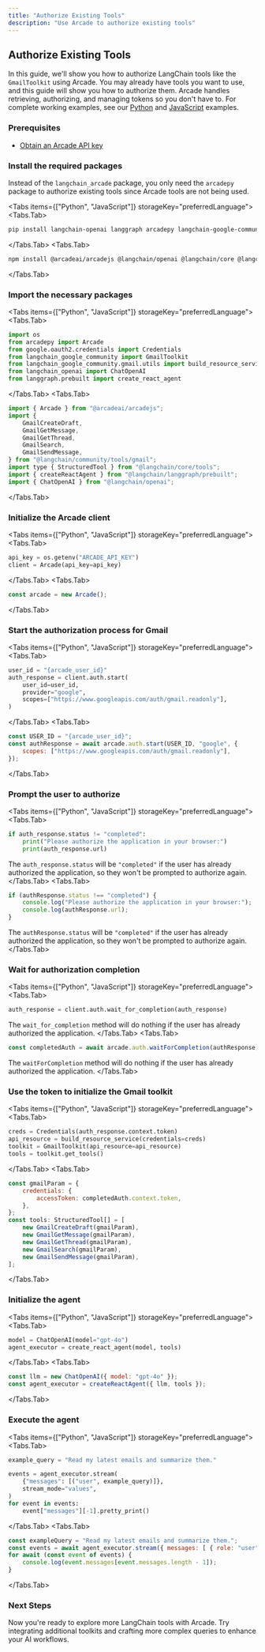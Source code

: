 ```yaml
---
title: "Authorize Existing Tools"
description: "Use Arcade to authorize existing tools"
---
```



## Authorize Existing Tools

In this guide, we'll show you how to authorize LangChain tools like the `GmailToolkit` using Arcade. You may already have tools you want to use, and this guide will show you how to authorize them. Arcade handles retrieving, authorizing, and managing tokens so you don't have to. For complete working examples, see our [Python](https://github.com/ArcadeAI/arcade-ai/blob/main/examples/langchain/langchain_tool_arcade_auth.py) and [JavaScript](https://github.com/ArcadeAI/arcade-ai/blob/main/examples/langchain-ts/langchain-tool-arcade-auth.ts) examples.

<Steps>

### Prerequisites

- [Obtain an Arcade API key](/home/getting-started/api-keys)

### Install the required packages

Instead of the `langchain_arcade` package, you only need the `arcadepy` package to authorize existing tools since Arcade tools are not being used.

<Tabs items={["Python", "JavaScript"]} storageKey="preferredLanguage">
<Tabs.Tab>
```bash
pip install langchain-openai langgraph arcadepy langchain-google-community
```
</Tabs.Tab>
<Tabs.Tab>
```bash
npm install @arcadeai/arcadejs @langchain/openai @langchain/core @langchain/langgraph @langchain/community
```
</Tabs.Tab>
</Tabs>
### Import the necessary packages

<Tabs items={["Python", "JavaScript"]} storageKey="preferredLanguage">
<Tabs.Tab>
```python
import os
from arcadepy import Arcade
from google.oauth2.credentials import Credentials
from langchain_google_community import GmailToolkit
from langchain_google_community.gmail.utils import build_resource_service
from langchain_openai import ChatOpenAI
from langgraph.prebuilt import create_react_agent
```
</Tabs.Tab>
<Tabs.Tab>
```javascript
import { Arcade } from "@arcadeai/arcadejs";
import {
	GmailCreateDraft,
	GmailGetMessage,
	GmailGetThread,
	GmailSearch,
	GmailSendMessage,
} from "@langchain/community/tools/gmail";
import type { StructuredTool } from "@langchain/core/tools";
import { createReactAgent } from "@langchain/langgraph/prebuilt";
import { ChatOpenAI } from "@langchain/openai";
```
</Tabs.Tab>
</Tabs>
### Initialize the Arcade client

<Tabs items={["Python", "JavaScript"]} storageKey="preferredLanguage">
<Tabs.Tab>
```python
api_key = os.getenv("ARCADE_API_KEY")
client = Arcade(api_key=api_key)
```
</Tabs.Tab>
<Tabs.Tab>
```javascript
const arcade = new Arcade();
```
</Tabs.Tab>
</Tabs>

### Start the authorization process for Gmail

<Tabs items={["Python", "JavaScript"]} storageKey="preferredLanguage">
<Tabs.Tab>
```python
user_id = "{arcade_user_id}"
auth_response = client.auth.start(
    user_id=user_id,
    provider="google",
    scopes=["https://www.googleapis.com/auth/gmail.readonly"],
)
```
</Tabs.Tab>
<Tabs.Tab>
```javascript
const USER_ID = "{arcade_user_id}";
const authResponse = await arcade.auth.start(USER_ID, "google", {
	scopes: ["https://www.googleapis.com/auth/gmail.readonly"],
});

```
</Tabs.Tab>
</Tabs>

### Prompt the user to authorize

<Tabs items={["Python", "JavaScript"]} storageKey="preferredLanguage">
<Tabs.Tab>
```python
if auth_response.status != "completed":
    print("Please authorize the application in your browser:")
    print(auth_response.url)
```

The `auth_response.status` will be `"completed"` if the user has already authorized the application, so they won't be prompted to authorize again.
</Tabs.Tab>
<Tabs.Tab>
```javascript
if (authResponse.status !== "completed") {
	console.log("Please authorize the application in your browser:");
	console.log(authResponse.url);
}
```

The `authResponse.status` will be `"completed"` if the user has already authorized the application, so they won't be prompted to authorize again.
</Tabs.Tab>
</Tabs>


### Wait for authorization completion

<Tabs items={["Python", "JavaScript"]} storageKey="preferredLanguage">
<Tabs.Tab>
```python
auth_response = client.auth.wait_for_completion(auth_response)
```

The `wait_for_completion` method will do nothing if the user has already authorized the application.
</Tabs.Tab>
<Tabs.Tab>
```javascript
const completedAuth = await arcade.auth.waitForCompletion(authResponse);
```

The `waitForCompletion` method will do nothing if the user has already authorized the application.
</Tabs.Tab>
</Tabs>


### Use the token to initialize the Gmail toolkit

<Tabs items={["Python", "JavaScript"]} storageKey="preferredLanguage">
<Tabs.Tab>
```python
creds = Credentials(auth_response.context.token)
api_resource = build_resource_service(credentials=creds)
toolkit = GmailToolkit(api_resource=api_resource)
tools = toolkit.get_tools()
```
</Tabs.Tab>
<Tabs.Tab>
```javascript
const gmailParam = {
	credentials: {
		accessToken: completedAuth.context.token,
	},
};
const tools: StructuredTool[] = [
	new GmailCreateDraft(gmailParam),
	new GmailGetMessage(gmailParam),
	new GmailGetThread(gmailParam),
	new GmailSearch(gmailParam),
	new GmailSendMessage(gmailParam),
];
```
</Tabs.Tab>
</Tabs>
### Initialize the agent

<Tabs items={["Python", "JavaScript"]} storageKey="preferredLanguage">
<Tabs.Tab>
```python
model = ChatOpenAI(model="gpt-4o")
agent_executor = create_react_agent(model, tools)
```
</Tabs.Tab>
<Tabs.Tab>
```javascript
const llm = new ChatOpenAI({ model: "gpt-4o" });
const agent_executor = createReactAgent({ llm, tools });
```
</Tabs.Tab>
</Tabs>
### Execute the agent

<Tabs items={["Python", "JavaScript"]} storageKey="preferredLanguage">
<Tabs.Tab>
```python
example_query = "Read my latest emails and summarize them."

events = agent_executor.stream(
    {"messages": [("user", example_query)]},
    stream_mode="values",
)
for event in events:
    event["messages"][-1].pretty_print()
```
</Tabs.Tab>
<Tabs.Tab>
```javascript
const exampleQuery = "Read my latest emails and summarize them.";
const events = await agent_executor.stream({ messages: [ { role: "user", content: exampleQuery } ] }, {	streamMode: "values" } );
for await (const event of events) {
	console.log(event.messages[event.messages.length - 1]);
}
```
</Tabs.Tab>
</Tabs>
</Steps>

### Next Steps

Now you're ready to explore more LangChain tools with Arcade. Try integrating additional toolkits and crafting more complex queries to enhance your AI workflows.
